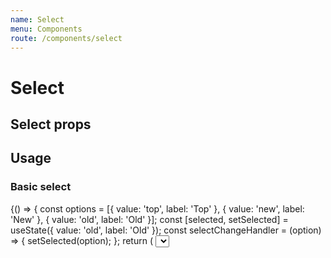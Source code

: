 ```yaml
---
name: Select
menu: Components
route: /components/select
---
```



# Select

## Select props
<Props of={Select} />

## Usage

### Basic select

<Playground>
  {() => {
    const options = [{
      value: 'top',
      label: 'Top'
    }, {
      value: 'new',
      label: 'New'
    }, {
      value: 'old',
      label: 'Old'
    }];
    const [selected, setSelected] = useState({
      value: 'old',
      label: 'Old'
    });
    const selectChangeHandler = (option) => {
      setSelected(option);
    };
    return (
      <Fragment>
      	<Select 
          options={options}
          value={selected}
          onChange={selectChangeHandler}
          legendLabel={"Test"}
        />
      </Fragment>
    );
  }}
</Playground>

### Creatable select

<Playground>
  {() => {
    const options = [{
      value: 'top',
      label: 'Top'
    }, {
      value: 'new',
      label: 'New'
    }, {
      value: 'old',
      label: 'Old'
    }];
    const [selected, setSelected] = useState({
      value: 'old',
      label: 'Old'
    });
    const selectChangeHandler = (option) => {
      setSelected(option);
    };
    const isValidNewOption = (newOption) => newOption !== "Hello";

    const newOptionCreator = (option) => alert("Click");

    const promptTextCreator = (newOption) => <span>Add {newOption}</span>;

    return (
      <Fragment>
      	<Select 
          options={options}
          value={selected}
          onChange={selectChangeHandler}
          legendLabel={"Test"}
          creatable={true}
          isValidNewOption={isValidNewOption}
          newOptionCreator={newOptionCreator}
          promptTextCreator={promptTextCreator}
        />
      </Fragment>
    );
  }}
</Playground>

### Custom label and value

<Playground>
  {() => {
    const options = [{
      value: 'top',
      label: 'Top'
    }, {
      value: 'new',
      label: 'New'
    }, {
      value: 'old',
      label: 'Old'
    }];
    const [selected, setSelected] = useState({
      value: 'old',
      label: 'Old'
    });
    const selectChangeHandler = (option) => {
      setSelected(option);
    };

    return (
      <Fragment>
      	<Select 
          options={options}
          value={selected}
          onChange={selectChangeHandler}
          legendLabel={"Test"}
          getOptionLabel={({value}) => value}
          getOptionValue={({label}) => label}
        />
      </Fragment>
    );
  }}
</Playground>

### Custom option and value renderers

<Playground>
  {() => {
    const options = [{
      value: 'top',
      label: 'Top'
    }, {
      value: 'new',
      label: 'New'
    }, {
      value: 'old',
      label: 'Old'
    }];
    const [selected, setSelected] = useState({
      value: 'old',
      label: 'Old'
    });
    const selectChangeHandler = (option) => {
      setSelected(option);
    };

    const customOptionRenderer = ({label}) =>
      <div style={{backgroundColor: "green"}}>
        {label}
      </div>;

    const customValueRenderer = ({label}) =>
      <div style={{backgroundColor: "red"}}>
        {label}
      </div>;

    return (
      <Fragment>
      	<Select 
          options={options}
          value={selected}
          onChange={selectChangeHandler}
          legendLabel={"Test"}
          optionRenderer={customOptionRenderer}
          valueRenderer={customValueRenderer}
        />
      </Fragment>
    );
  }}
</Playground>
